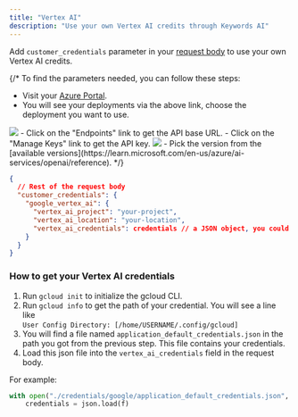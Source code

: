 ```yaml
---
title: "Vertex AI"
description: "Use your own Vertex AI credits through Keywords AI"
---
```


Add `customer_credentials` parameter in your [request body](/api-endpoints/proxy-endpoints/chat-completions) to use your own Vertex AI credits.

{/* To find the parameters needed, you can follow these steps:
- Visit your [Azure Portal](https://portal.azure.com/#view/Microsoft_Azure_ProjectOxford/CognitiveServicesHub/~/OpenAI).
- You will see your deployments via the above link, choose the deployment you want to use.
<img src="/images/providers/azure/blurred-azure-portal.png"/>
- Click on the "Endpoints" link to get the API base URL.
- Click on the "Manage Keys" link to get the API key.
<img src="/images/providers/azure/blurred-azure-endpoint.png"/>
- Pick the version from the [available versions](https://learn.microsoft.com/en-us/azure/ai-services/openai/reference). */}

```json
{
  // Rest of the request body
  "customer_credentials": {
    "google_vertex_ai": {
      "vertex_ai_project": "your-project",
      "vertex_ai_location": "your-location",
      "vertex_ai_credentials": credentials // a JSON object, you could also pass an entire JSON object here
    }
  }
}
```

### How to get your Vertex AI credentials
1. Run `gcloud init` to initialize the gcloud CLI.
2. Run `gcloud info` to get the path of your credential. You will see a line like <br/>`User Config Directory: [/home/USERNAME/.config/gcloud]`
3. You will find a file named `application_default_credentials.json` in the path you got from the previous step. This file contains your credentials.
4. Load this json file into the `vertex_ai_credentials` field in the request body.

For example:

```python
with open("./credentials/google/application_default_credentials.json", "r") as f:
    credentials = json.load(f)
```

